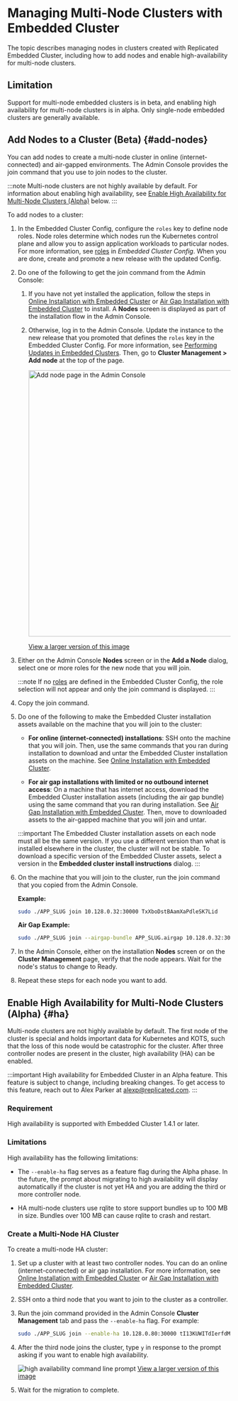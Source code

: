 # Managing Multi-Node Clusters with Embedded Cluster

The topic describes managing nodes in clusters created with Replicated Embedded Cluster, including how to add nodes and enable high-availability for multi-node clusters.

## Limitation

Support for multi-node embedded clusters is in beta, and enabling high availability for multi-node clusters is in alpha. Only single-node embedded clusters are generally available.

## Add Nodes to a Cluster (Beta) {#add-nodes}

You can add nodes to create a multi-node cluster in online (internet-connected) and air-gapped environments. The Admin Console provides the join command that you use to join nodes to the cluster.

:::note
Multi-node clusters are not highly available by default. For information about enabling high availability, see [Enable High Availability for Multi-Node Clusters (Alpha)](#ha) below.
:::

To add nodes to a cluster:

1. In the Embedded Cluster Config, configure the `roles` key to define node roles. Node roles determine which nodes run the Kubernetes control plane and allow you to assign application workloads to particular nodes. For more information, see [roles](/reference/embedded-config#roles) in _Embedded Cluster Config_. When you are done, create and promote a new release with the updated Config.

1. Do one of the following to get the join command from the Admin Console:

   1. If you have not yet installed the application, follow the steps in [Online Installation with Embedded Cluster](/enterprise/installing-embedded) or [Air Gap Installation with Embedded Cluster](/enterprise/installing-embedded-air-gap) to install. A **Nodes** screen is displayed as part of the installation flow in the Admin Console.

   1. Otherwise, log in to the Admin Console. Update the instance to the new release that you promoted that defines the `roles` key in the Embedded Cluster Config. For more information, see [Performing Updates in Embedded Clusters](/enterprise/updating-embedded). Then, go to **Cluster Management > Add node** at the top of the page.

      <img alt="Add node page in the Admin Console" src="/images/admin-console-add-node.png" width="600px"/>

      [View a larger version of this image](/images/admin-console-add-node.png)
   
1. Either on the Admin Console **Nodes** screen or in the **Add a Node** dialog, select one or more roles for the new node that you will join.

     :::note
     If no [roles](/reference/embedded-config#roles) are defined in the Embedded Cluster Config, the role selection will not appear and only the join command is displayed.
     :::

1. Copy the join command.

1. Do one of the following to make the Embedded Cluster installation assets available on the machine that you will join to the cluster:

    * **For online (internet-connected) installations**: SSH onto the machine that you will join. Then, use the same commands that you ran during installation to download and untar the Embedded Cluster installation assets on the machine. See [Online Installation with Embedded Cluster](/enterprise/installing-embedded).

    * **For air gap installations with limited or no outbound internet access**: On a machine that has internet access, download the Embedded Cluster installation assets (including the air gap bundle) using the same command that you ran during installation. See [Air Gap Installation with Embedded Cluster](/enterprise/installing-embedded-air-gap). Then, move to downloaded assets to the air-gapped machine that you will join and untar. 

    :::important
    The Embedded Cluster installation assets on each node must all be the same version. If you use a different version than what is installed elsewhere in the cluster, the cluster will not be stable. To download a specific version of the Embedded Cluster assets, select a version in the **Embedded cluster install instructions** dialog.
    :::

1. On the machine that you will join to the cluster, run the join command that you copied from the Admin Console.

    **Example:**

    ```bash
    sudo ./APP_SLUG join 10.128.0.32:30000 TxXboDstBAamXaPdleSK7Lid
    ```
    **Air Gap Example:**

    ```bash
    sudo ./APP_SLUG join --airgap-bundle APP_SLUG.airgap 10.128.0.32:30000 TxXboDstBAamXaPdleSK7Lid
    ```

1. In the Admin Console, either on the installation **Nodes** screen or on the **Cluster Management** page, verify that the node appears. Wait for the node's status to change to Ready.

1. Repeat these steps for each node you want to add.    

## Enable High Availability for Multi-Node Clusters (Alpha) {#ha}

Multi-node clusters are not highly available by default. The first node of the cluster is special and holds important data for Kubernetes and KOTS, such that the loss of this node would be catastrophic for the cluster. After three controller nodes are present in the cluster, high availability (HA) can be enabled.

:::important
High availability for Embedded Cluster in an Alpha feature. This feature is subject to change, including breaking changes. To get access to this feature, reach out to Alex Parker at [alexp@replicated.com](mailto:alexp@replicated.com).
:::

### Requirement

High availability is supported with Embedded Cluster 1.4.1 or later.

### Limitations

High availability has the following limitations:

* The `--enable-ha` flag serves as a feature flag during the Alpha phase. In the future, the prompt about migrating to high availability will display automatically if the cluster is not yet HA and you are adding the third or more controller node. 

* HA multi-node clusters use rqlite to store support bundles up to 100 MB in size. Bundles over 100 MB can cause rqlite to crash and restart.

### Create a Multi-Node HA Cluster

To create a multi-node HA cluster:

1. Set up a cluster with at least two controller nodes. You can do an online (internet-connected) or air gap installation. For more information, see [Online Installation with Embedded Cluster](/enterprise/installing-embedded) or [Air Gap Installation with Embedded Cluster](/enterprise/installing-embedded-air-gap).

1. SSH onto a third node that you want to join to the cluster as a controller.

1. Run the join command provided in the Admin Console **Cluster Management** tab and pass the `--enable-ha` flag. For example:

     ```bash
     sudo ./APP_SLUG join --enable-ha 10.128.0.80:30000 tI13KUWITdIerfdMcWTA4Hpf
     ```

1. After the third node joins the cluster, type `y` in response to the prompt asking if you want to enable high availability.

    ![high availability command line prompt](/images/embedded-cluster-ha-prompt.png)
    [View a larger version of this image](/images/embedded-cluster-ha-prompt.png)

1. Wait for the migration to complete.
